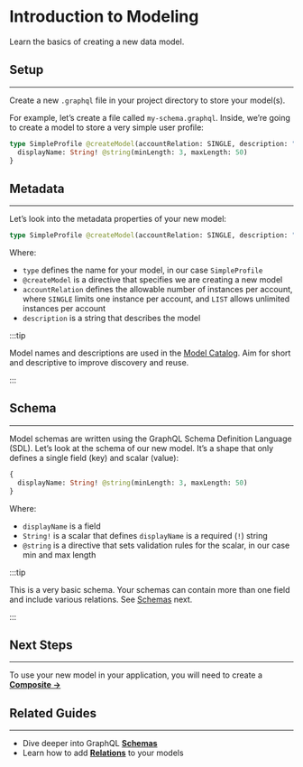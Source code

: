 # Introduction to Modeling
Learn the basics of creating a new data model.

## Setup
---
Create a new `.graphql` file in your project directory to store your model(s). 

For example, let’s create a file called `my-schema.graphql`. Inside, we’re going to create a model to store a very simple user profile:

```graphql
type SimpleProfile @createModel(accountRelation: SINGLE, description: "Very basic profile") {
  displayName: String! @string(minLength: 3, maxLength: 50)
}
```

## Metadata
---
Let’s look into the metadata properties of your new model:

```graphql
type SimpleProfile @createModel(accountRelation: SINGLE, description: "Very basic profile")
```

Where:

- `type` defines the name for your model, in our case `SimpleProfile`
- `@createModel` is a directive that specifies we are creating a new model
- `accountRelation` defines the allowable number of instances per account, where `SINGLE` limits one instance per account, and `LIST` allows unlimited instances per account
- `description` is a string that describes the model

:::tip

Model names and descriptions are used in the [Model Catalog](./model-catalog.mdx). Aim for short and descriptive to improve discovery and reuse.

:::

## Schema
---
Model schemas are written using the GraphQL Schema Definition Language (SDL). Let’s look at the schema of our new model. It’s a shape that only defines a single field (key) and scalar (value):

```graphql
{
  displayName: String! @string(minLength: 3, maxLength: 50)
}
```

Where:

- `displayName` is a field
- `String!` is a scalar that defines `displayName` is a required (`!`) string
- `@string` is a directive that sets validation rules for the scalar, in our case min and max length

:::tip

This is a very basic schema. Your schemas can contain more than one field and include various relations. See [Schemas](./schemas.mdx) next.

:::

## Next Steps
---
To use your new model in your application, you will need to create a [**Composite →**](./composites.mdx)

## Related Guides
---
- Dive deeper into GraphQL [**Schemas**](./schemas.mdx)
- Learn how to add [**Relations**](./relations.mdx) to your models